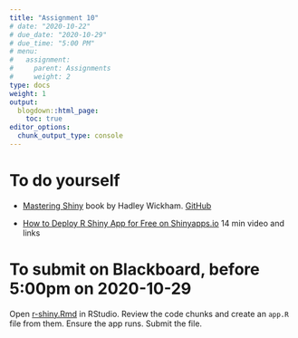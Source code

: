 ```yaml
---
title: "Assignment 10"
# date: "2020-10-22"
# due_date: "2020-10-29"
# due_time: "5:00 PM"
# menu:
#   assignment:
#     parent: Assignments
#     weight: 2
type: docs
weight: 1
output:
  blogdown::html_page:
    toc: true
editor_options: 
  chunk_output_type: console
---
```


# To do yourself

- [Mastering Shiny](https://mastering-shiny.org/) book by Hadley Wickham. [GitHub](https://github.com/jcheng5/shiny-book)

- [How to Deploy R Shiny App for Free on Shinyapps.io](https://www.r-bloggers.com/2020/10/how-to-deploy-r-shiny-app-for-free-on-shinyapps-io-video/) 14 min video and links

# To submit on Blackboard, before 5:00pm on 2020-10-29

Open [r-shiny.Rmd](../../r-shiny.Rmd) in RStudio. Review the code chunks and create an `app.R` file from them. Ensure the app runs. Submit the file.
